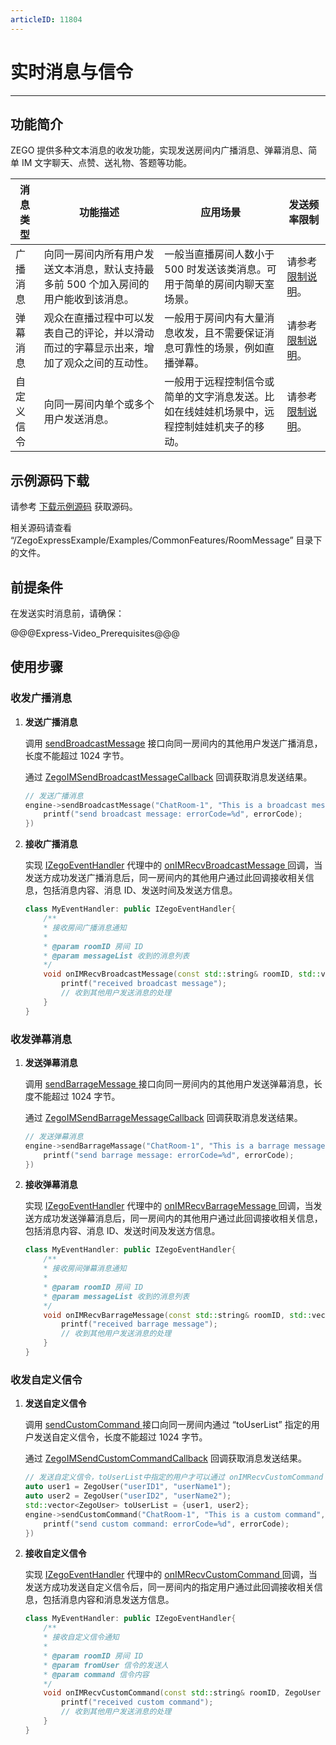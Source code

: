 ```yaml
---
articleID: 11804
---
```

# 实时消息与信令


- - -

## 功能简介

ZEGO 提供多种文本消息的收发功能，实现发送房间内广播消息、弹幕消息、简单 IM 文字聊天、点赞、送礼物、答题等功能。


| 消息类型 | 功能描述 | 应用场景 | 发送频率限制 |
|-------|--------|--------|--------|
| 广播消息 | 向同一房间内所有用户发送文本消息，默认支持最多前 500 个加入房间的用户能收到该消息。 | 一般当直播房间人数小于 500 时发送该类消息。可用于简单的房间内聊天室场景。 | 请参考 [限制说明](!ExpressVideoSDK-OverView/Restrictions)。 |
| 弹幕消息 | 观众在直播过程中可以发表自己的评论，并以滑动而过的字幕显示出来，增加了观众之间的互动性。 | 一般用于房间内有大量消息收发，且不需要保证消息可靠性的场景，例如直播弹幕。 | 请参考 [限制说明](!ExpressVideoSDK-OverView/Restrictions)。|
| 自定义信令 | 向同一房间内单个或多个用户发送消息。 | 一般用于远程控制信令或简单的文字消息发送。比如在线娃娃机场景中，远程控制娃娃机夹子的移动。 | 请参考 [限制说明](!ExpressVideoSDK-OverView/Restrictions)。 



## 示例源码下载

请参考 [下载示例源码](!DownloadDemo/DownloadDemo) 获取源码。

相关源码请查看 “/ZegoExpressExample/Examples/CommonFeatures/RoomMessage” 目录下的文件。

## 前提条件

在发送实时消息前，请确保：

@@@Express-Video_Prerequisites@@@


## 使用步骤

### 收发广播消息

1. **发送广播消息**

    调用 [sendBroadcastMessage](/zh/api?doc=Express_Video_SDK_API~CPP_windows~class~zego-express-i-zego-express-engine#send-broadcast-message) 接口向同一房间内的其他用户发送广播消息，长度不能超过 1024 字节。

    通过 [ZegoIMSendBroadcastMessageCallback](@ZegoIMSendBroadcastMessageCallback) 回调获取消息发送结果。

    ```C++
    // 发送广播消息
    engine->sendBroadcastMessage("ChatRoom-1", "This is a broadcast message", [=](int errorCode, unsigned long long messageID){
        printf("send broadcast message: errorCode=%d", errorCode);
    })
    ```
2. **接收广播消息**

    实现 [IZegoEventHandler](@-IZegoEventHandler) 代理中的 [onIMRecvBroadcastMessage ](/zh/api?doc=Express_Video_SDK_API~CPP_windows~class~zego-express-i-zego-event-handler#on-im-recv-broadcast-message) 回调，当发送方成功发送广播消息后，同一房间内的其他用户通过此回调接收相关信息，包括消息内容、消息 ID、发送时间及发送方信息。

    ```C++
    class MyEventHandler: public IZegoEventHandler{
        /**
        * 接收房间广播消息通知
        *
        * @param roomID 房间 ID
        * @param messageList 收到的消息列表
        */
        void onIMRecvBroadcastMessage(const std::string& roomID, std::vector<ZegoBroadcastMessageInfo> messageList) override {
            printf("received broadcast message");
            // 收到其他用户发送消息的处理
        }
    }    
    ```

### 收发弹幕消息

1. **发送弹幕消息**

    调用 [sendBarrageMessage ](/zh/api?doc=Express_Video_SDK_API~CPP_windows~class~zego-express-i-zego-express-engine#send-barrage-message) 接口向同一房间内的其他用户发送弹幕消息，长度不能超过 1024 字节。

    通过 [ZegoIMSendBarrageMessageCallback](@ZegoIMSendBroadcastMessageCallback) 回调获取消息发送结果。

    ```C++
    // 发送弹幕消息
    engine->sendBarrageMassage("ChatRoom-1", "This is a barrage message", [=](int errorCode, std::string messageID){
        printf("send barrage message: errorCode=%d", errorCode);
    })
    ```
2. **接收弹幕消息**

    实现 [IZegoEventHandler](@-IZegoEventHandler) 代理中的 [onIMRecvBarrageMessage ](/zh/api?doc=Express_Video_SDK_API~CPP_windows~class~zego-express-i-zego-event-handler#on-im-recv-barrage-message) 回调，当发送方成功发送弹幕消息后，同一房间内的其他用户通过此回调接收相关信息，包括消息内容、消息 ID、发送时间及发送方信息。

    ```C++
    class MyEventHandler: public IZegoEventHandler{
        /**
        * 接收房间弹幕消息通知
        *
        * @param roomID 房间 ID
        * @param messageList 收到的消息列表
        */
        void onIMRecvBarrageMessage(const std::string& roomID, std::vector<ZegoBarrageMessageInfo> messageList) override {
            printf("received barrage message");
            // 收到其他用户发送消息的处理
        }
    }    
    ```  

### 收发自定义信令

1. **发送自定义信令**

    调用 [sendCustomCommand ](/zh/api?doc=Express_Video_SDK_API~CPP_windows~class~zego-express-i-zego-express-engine#send-custom-command) 接口向同一房间内通过 “toUserList” 指定的用户发送自定义信令，长度不能超过 1024 字节。

    通过 [ZegoIMSendCustomCommandCallback](@ZegoIMSendCustomCommandCallback) 回调获取消息发送结果。

    ```C++
    // 发送自定义信令，toUserList中指定的用户才可以通过 onIMRecvCustomCommand 收到此信令
    auto user1 = ZegoUser("userID1", "userName1");
    auto user2 = ZegoUser("userID2", "userName2");
    std::vector<ZegoUser> toUserList = {user1, user2};
    engine->sendCustomCommand("ChatRoom-1", "This is a custom command", toUserList, [=](int errorCode){
        printf("send custom command: errorCode=%d", errorCode);
    })
    ```
2. **接收自定义信令**

    实现 [IZegoEventHandler](@-IZegoEventHandler) 代理中的 [onIMRecvCustomCommand ](/zh/api?doc=Express_Video_SDK_API~CPP_windows~class~zego-express-i-zego-event-handler#on-im-recv-custom-command) 回调，当发送方成功发送自定义信令后，同一房间内的指定用户通过此回调接收相关信息，包括消息内容和消息发送方信息。

    ```C++
    class MyEventHandler: public IZegoEventHandler{
        /**
        * 接收自定义信令通知
        *
        * @param roomID 房间 ID
        * @param fromUser 信令的发送人
        * @param command 信令内容
        */
        void onIMRecvCustomCommand(const std::string& roomID, ZegoUser fromUser, const std::string& command) override {
            printf("received custom command");
            // 收到其他用户发送消息的处理
        }
    }
    ```
